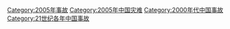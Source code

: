 [[Category:2005年事故|Category:2005年事故]]
[[Category:2005年中国灾难|Category:2005年中国灾难]]
[[Category:2000年代中国事故|Category:2000年代中国事故]]
[[Category:21世纪各年中国事故|Category:21世纪各年中国事故]]